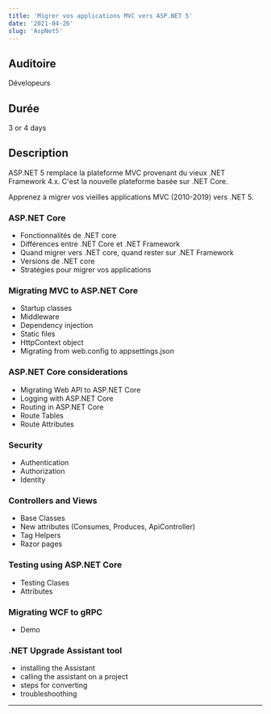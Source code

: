 ```yaml
---
title: 'Migrer vos applications MVC vers ASP.NET 5'
date: '2021-04-26'
slug: 'AspNet5'
---
```


## Auditoire

Dévelopeurs

## Durée

3 or 4 days

## Description

ASP.NET 5 remplace la plateforme MVC provenant du vieux .NET Framework 4.x. C'est la nouvelle plateforme basée sur .NET Core.

Apprenez à migrer vos vieilles applications MVC (2010-2019) vers .NET 5.

### ASP.NET Core

- Fonctionnalités de .NET core
- Différences entre .NET Core et .NET Framework
- Quand migrer vers .NET core, quand rester sur .NET Framework
- Versions de .NET core
- Stratégies pour migrer vos applications

### Migrating MVC to ASP.NET Core

- Startup classes
- Middleware
- Dependency injection
- Static files
- HttpContext object
- Migrating from web.config to appsettings.json

### ASP.NET Core considerations

- Migrating Web API to ASP.NET Core
- Logging with ASP.NET Core
- Routing in ASP.NET Core
- Route Tables
- Route Attributes

### Security

- Authentication
- Authorization
- Identity

### Controllers and Views

- Base Classes
- New attributes (Consumes, Produces, ApiController)
- Tag Helpers
- Razor pages

### Testing using ASP.NET Core

- Testing Clases
- Attributes

### Migrating WCF to gRPC

- Demo

### .NET Upgrade Assistant tool

- installing the Assistant
- calling the assistant on a project
- steps for converting
- troubleshoothing

---

###
